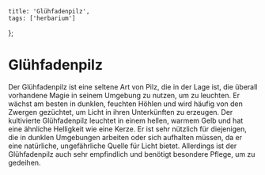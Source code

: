 
    title: 'Glühfadenpilz',
    tags: ['herbarium']
};

# Glühfadenpilz

Der Glühfadenpilz ist eine seltene Art von Pilz, die in der Lage ist, die überall vorhandene Magie in seinem Umgebung zu nutzen, um zu leuchten.
Er wächst am besten in dunklen, feuchten Höhlen und wird häufig von den Zwergen gezüchtet, um Licht in ihren Unterkünften zu erzeugen.
Der kultivierte Glühfadenpilz leuchtet in einem hellen, warmem Gelb und hat eine ähnliche Helligkeit wie eine Kerze.
Er ist sehr nützlich für diejenigen, die in dunklen Umgebungen arbeiten oder sich aufhalten müssen, da er eine natürliche, ungefährliche Quelle für Licht bietet.
Allerdings ist der Glühfadenpilz auch sehr empfindlich und benötigt besondere Pflege, um zu gedeihen.
